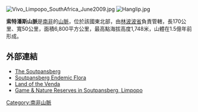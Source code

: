 [[Image:Vivo_Limpopo_SouthAfrica_June2009.jpg|right]]
[[Image:Hanglip.jpg|thumb]]

'''索特潘斯山脈'''是[[南非|南非]]的[[山脈|山脈]]，位於該國東北部，由[[林波波省|林波波省]]負責管轄，長170公里、寬50公里，面積6,800平方公里，最高點海拔高度1,748米，山體在1.5億年前形成。

==外部連結==
*[http://about-south-africa.com/html/soutpansberg.html The Soutpansberg]{{dead link|date=2018年1月 |bot=InternetArchiveBot |fix-attempted=yes }}
*[http://www.soutpansberg.com/workshop/synthesis/flora_endemic.htm Soutpansberg Endemic Flora] {{Wayback|url=http://www.soutpansberg.com/workshop/synthesis/flora_endemic.htm |date=20171113110150 }}
*[https://web.archive.org/web/20120322074913/http://www.southafrica.org.za/tour-sa-land-of-the-venda.html Land of the Venda]
*[http://www.limpopo-venues.co.za/reserves.php Game & Nature Reserves in Soutpansberg, Limpopo] {{Wayback|url=http://www.limpopo-venues.co.za/reserves.php |date=20130303053155 }}

{{SouthAfrica-geo-stub}}
[[Category:南非山脈|Category:南非山脈]]